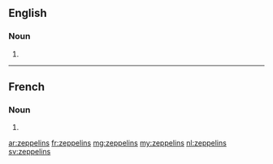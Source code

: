 ==English==

===Noun===
{{head|en}}

# {{plural of|zeppelin}}

----

==French==

===Noun===
{{head|fr|g=m-p}}

# {{plural of|zeppelin|lang=fr}}

[[ar:zeppelins]]
[[fr:zeppelins]]
[[mg:zeppelins]]
[[my:zeppelins]]
[[nl:zeppelins]]
[[sv:zeppelins]]